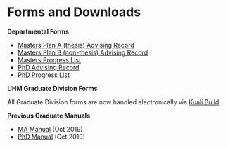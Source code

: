 # Forms and Downloads {#forms}

**Departmental Forms**

- [Masters Plan A (thesis) Advising Record](files/MA_PlanA_advising.pdf)
- [Masters Plan B (non-thesis) Advising Record](files/MA_PlanB_advising.pdf)
- [Masters Progress List](files/MA_progress_list.pdf)
- [PhD Advising Record](files/PhD_advising.pdf)
- [PhD Progress List](files/PhD_progress_list.pdf)

**UHM Graduate Division Forms**

All Graduate Division forms are now handled electronically via [Kuali Build](https://manoa.hawaii.edu/graduate/kuali-build-forms/).


**Previous Graduate Manuals**

- [MA Manual](files/MA-Manual-FINAL-October-2019.pdf) (Oct 2019)
- [PhD Manual](files/PhD-Manual-FINAL-October-2019.pdf) (Oct 2019)
